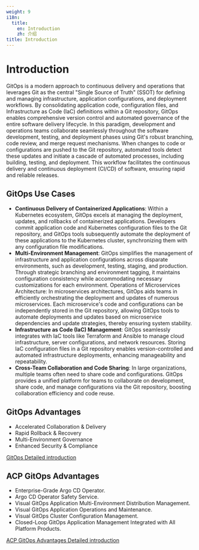 ```yaml
---
weight: 9
i18n:
  title:
    en: Introduction
    zh: 介绍
title: Introduction
---
```


# Introduction

GitOps is a modern approach to continuous delivery and operations that leverages Git as the central "Single Source of Truth" (SSOT) for defining and managing infrastructure, application configurations, and deployment workflows. By consolidating application code, configuration files, and Infrastructure as Code (IaC) definitions within a Git repository, GitOps enables comprehensive version control and automated governance of the entire software delivery lifecycle. In this paradigm, development and operations teams collaborate seamlessly throughout the software development, testing, and deployment phases using Git's robust branching, code review, and merge request mechanisms. When changes to code or configurations are pushed to the Git repository, automated tools detect these updates and initiate a cascade of automated processes, including building, testing, and deployment. This workflow facilitates the continuous delivery and continuous deployment (CI/CD) of software, ensuring rapid and reliable releases.

## GitOps Use Cases
- **Continuous Delivery of Containerized Applications**: Within a Kubernetes ecosystem, GitOps excels at managing the deployment, updates, and rollbacks of containerized applications. Developers commit application code and Kubernetes configuration files to the Git repository, and GitOps tools subsequently automate the deployment of these applications to the Kubernetes cluster, synchronizing them with any configuration file modifications.
- **Multi-Environment Management**: GitOps simplifies the management of infrastructure and application configurations across disparate environments, such as development, testing, staging, and production. Through strategic branching and environment tagging, it maintains configuration consistency while accommodating necessary customizations for each environment.
Operations of Microservices Architecture: In microservices architectures, GitOps aids teams in efficiently orchestrating the deployment and updates of numerous microservices. Each microservice's code and configurations can be independently stored in the Git repository, allowing GitOps tools to automate deployments and updates based on microservice dependencies and update strategies, thereby ensuring system stability.
- **Infrastructure as Code (IaC) Management**: GitOps seamlessly integrates with IaC tools like Terraform and Ansible to manage cloud infrastructure, server configurations, and network resources. Storing IaC configuration files in a Git repository enables version-controlled and automated infrastructure deployments, enhancing manageability and repeatability.
- **Cross-Team Collaboration and Code Sharing**: In large organizations, multiple teams often need to share code and configurations. GitOps provides a unified platform for teams to collaborate on development, share code, and manage configurations via the Git repository, boosting collaboration efficiency and code reuse.


## GitOps Advantages

- Accelerated Collaboration & Delivery
- Rapid Rollback & Recovery 
- Multi-Environment Governance 
- Enhanced Security & Compliance

[GitOps Detailed introduction](../gitops/concept/gitops_concept_infro.mdx#gitops-advantage)

## ACP GitOps Advantages

- Enterprise-Grade Argo CD Operator.
- Argo CD Operator Safety Service.
- Visual GitOps Application Multi-Environment Distribution Management.
- Visual GitOps Application Operations and Maintenance.
- Visual GitOps Cluster Configuration Management.
- Closed-Loop GitOps Application Management Integrated with All Platform Products.

[ACP GitOps Advantages Detailed introduction](../gitops/concept/alauda_gitops_concept_info/alauda_gitops_concept_argocd.mdx#alauda-gitops-advantage)
